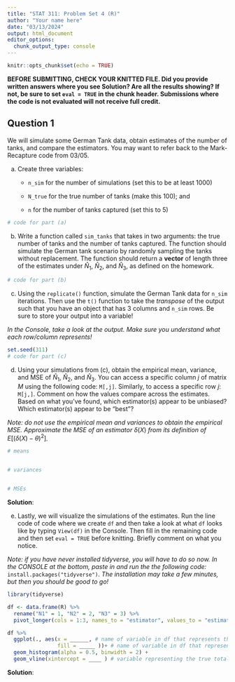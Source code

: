 ```yaml
---
title: "STAT 311: Problem Set 4 (R)"
author: "Your name here"
date: "03/13/2024"
output: html_document
editor_options: 
  chunk_output_type: console
---
```


```r
knitr::opts_chunk$set(echo = TRUE)
```

**BEFORE SUBMITTING, CHECK YOUR KNITTED FILE. Did you provide written answers where you see Solution? Are all the results showing? If not, be sure to set `eval = TRUE` in the chunk header. Submissions where the code is not evaluated will not receive full credit.**

## Question 1

We will simulate some German Tank data, obtain estimates of the number of tanks, and compare the estimators. You may want to refer back to the Mark-Recapture code from 03/05.

a)  Create three variables:
    -   `n_sim` for the number of simulations (set this to be at least 1000)

    -   `N_true` for the true number of tanks (make this 100); and

    -   `n` for the number of tanks captured (set this to 5)

```r
# code for part (a)

```

b)  Write a function called `sim_tanks` that takes in two arguments: the true number of tanks and the number of tanks captured. The function should simulate the German tank scenario by randomly sampling the tanks without replacement. The function should return a **vector** of length three of the estimates under $\hat{N}_{1}$, $\hat{N}_{2}$, and $\hat{N}_{3}$, as defined on the homework.

```r
# code for part (b)

```

c)  Using the `replicate()` function, simulate the German Tank data for `n_sim` iterations. Then use the `t()` function to take the *transpose* of the output such that you have an object that has 3 columns and `n_sim` rows. Be sure to store your output into a variable!

*In the Console, take a look at the output. Make sure you understand what each row/column represents!*

```r
set.seed(311)
# code for part (c)

```

d)  Using your simulations from (c), obtain the empirical mean, variance, and MSE of $\hat{N}_{1}$, $\hat{N}_{2}$, and $\hat{N}_{3}$. You can access a specific column $j$ of matrix $M$ using the following code: `M[,j]`. Similarly, to access a specific row $j$: `M[j,]`. Comment on how the values compare across the estimates. Based on what you've found, which estimator(s) appear to be unbiased? Which estimator(s) appear to be "best"?

*Note: do not use the empirical mean and variances to obtain the empirical MSE. Approximate the MSE of an estimator* $\delta(X)$ *from its definition of* $E[(\delta(X) - \theta)^2]$*.*

```r
# means


# variances


# MSEs

```

**Solution**:

e)  Lastly, we will visualize the simulations of the estimates. Run the line code of code where we create `df` and then take a look at what `df` looks like by typing `View(df)` in the Console. Then fill in the remaining code and then set `eval = TRUE` before knitting. Briefly comment on what you notice.

*Note: if you have never installed tidyverse, you will have to do so now. In the CONSOLE at the bottom, paste in and run the the following code:* `install.packages("tidyverse")`. *The installation may take a few minutes, but then you should be good to go!*

```r
library(tidyverse)

df <- data.frame(R) %>%
  rename("N1" = 1, "N2" = 2, "N3" = 3) %>%
  pivot_longer(cols = 1:3, names_to = "estimator", values_to = "estimate") 

df %>%
  ggplot(., aes(x = ______, # name of variable in df that represents the values of the estimates
                fill = _____ ))+ # name of variable in df that represents which of the N_i
  geom_histogram(alpha = 0.5, binwidth = 2) +
  geom_vline(xintercept = ____ ) # variable representing the true total number of tanks
```

**Solution**:
